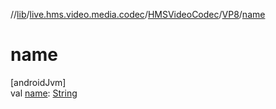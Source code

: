 //[lib](/api-reference/android/v2/home/content)/[live.hms.video.media.codec](../../index)/[HMSVideoCodec](../index)/[VP8](index)/[name](name)

# name

[androidJvm]\
val [name](name): [String](https://kotlinlang.org/api/latest/jvm/stdlib/kotlin/-string/index.html)
